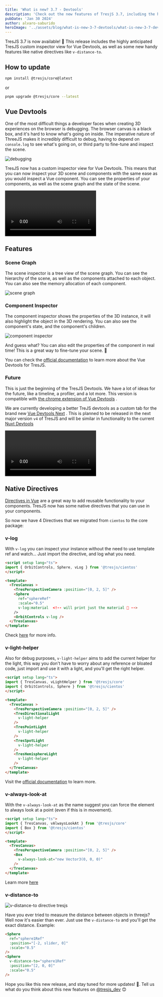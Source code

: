 ```yaml
---
title: 'What is new? 3.7 - Devtools'
description: 'Check out the new features of TresjS 3.7, including the highly anticipated Vue Devtools'
pubDate: 'Jan 30 2024'
author: alvaro-saburido
heroImage: '../assets/blog/what-is-new-3-7-devtools/what-is-new-3-7-devtools.png'
---
```



TresJS 3.7 is now available! 🎉 This release includes the highly anticipated TresJS custom inspector view for Vue Devtools, as well as some new handy features like native directives like `v-distance-to`.

## How to update

```bash
npm install @tresjs/core@latest
```

or 

```bash
pnpm upgrade @tresjs/core --latest
```

## Vue Devtools

One of the most difficult things a developer faces when creating 3D experiences on the browser is debugging. The browser canvas is a black box, and it's hard to know what's going on inside. The imperative nature of ThreeJS makes it incredibly difficult to debug, having to depend on `console.log` to see what's going on, or third party to fine-tune and inspect the scene.

![debugging](../assets/blog/what-is-new-3-7-devtools/debug-3D.png)


TresJS now has a custom inspector view for Vue Devtools. This means that you can now inspect your 3D scene and components with the same ease as you would inspect a Vue component. You can see the properties of your components, as well as the scene graph and the state of the scene.

<video class="w-full" controls>
  <source src="/blog/what-is-new-3-7-devtools/official-vue-chrome-devtools.mp4" type="video/mp4"/>
</video>

## Features

### Scene Graph

The scene inspector is a tree view of the scene graph. You can see the hierarchy of the scene, as well as the components attached to each object. You can also see the memory allocation of each component.

![scene graph](../assets/blog/what-is-new-3-7-devtools/scene-graph.png)

### Component Inspector

The component inspector shows the properties of the 3D instance, it will also highlight the object in the 3D rendering. You can also see the component's state, and the component's children.

![component inspector](../assets/blog/what-is-new-3-7-devtools/component-inspector.png)

And guess what? You can also edit the properties of the component in real time! This is a great way to fine-tune your scene. 🤭

You can check the [official documentation](https://docs.tresjs.org/debug/devtools.html) to learn more about the Vue Devtools for TresJS.

### Future

This is just the beginning of the TresJS Devtools. We have a lot of ideas for the future, like a timeline, a profiler, and a lot more. This version is compatible with [the chrome extension of Vue Devtools](https://devtools.vuejs.org/) <Badge text="^6.x.x" />. 

We are currently developing a better TreJS devtools as a custom tab for the brand new [Vue Devtools Next](https://devtools-next.vuejs.org/guide/getting-started) <Badge text="^7.x.x" />. This is planned to be released in the next major version `v4` of TresJS and will be similar in functionality to the current [Nuxt Devtools](/blog/tres-nuxt-devtools) 

<video class="w-full" controls>
  <source src="/blog/what-is-new-3-7-devtools/tresjs-vue-devtools-next.mp4" type="video/mp4"/>
</video>

## Native Directives

[Directives in Vue](https://vuejs.org/guide/reusability/custom-directives.html#introduction) are a great way to add reusable functionality to your components. TresJS now has some native directives that you can use in your components.

So now we have 4 Directives that we migrated from `cientos` to the core package:

### v-log

With `v-log` you can inspect your instance without the need to use template ref and watch... Just import the directive, and log what you need.

```html
<script setup lang="ts">
import { OrbitControls, Sphere, vLog } from '@tresjs/cientos'
</script>

<template>
  <TresCanvas >
    <TresPerspectiveCamera :position="[0, 2, 5]" />
    <Sphere
      ref="sphereRef"
      :scale="0.5"
      v-log:material  <!-- will print just the material 🎉 -->
    />
    <OrbitControls v-log />
  </TresCanvas>
</template>
```

Check [here](https://docs.tresjs.org/directives/v-log.html) for more info.

### v-light-helper

Also for debug purposes, `v-light-helper` aims to add the current helper for the light, this way you don't have to worry about any reference or bloated code, just import and use it with a light, and you'll get the right helper.

```html
<script setup lang="ts">
import { TresCanvas, vLightHelper } from '@tresjs/core'
import { OrbitControls, Sphere } from '@tresjs/cientos'
</script>

<template>
  <TresCanvas >
    <TresPerspectiveCamera :position="[0, 2, 5]" />
    <TresDirectionalLight
      v-light-helper
    />
    <TresPointLight
      v-light-helper
    />
    <TresSpotLight
      v-light-helper
    />
    <TresHemisphereLight
      v-light-helper
    />
  </TresCanvas>
</template>
```

Visit the [official documentation](https://docs.tresjs.org/directives/v-light-helper.html) to learn more.


### v-always-look-at

With the `v-always-look-at` as the name suggest you can force the element to always look at a point (even if this is in movement).

```html
<script setup lang="ts">
import { TresCanvas, vAlwaysLookAt } from '@tresjs/core'
import { Box } from '@tresjs/cientos'
</script>

<template>
  <TresCanvas>
    <TresPerspectiveCamera :position="[0, 2, 5]" />
    <Box
      v-always-look-at="new Vector3(0, 0, 0)"
    />
  </TresCanvas>
</template>
```

Learn more [here](https://docs.tresjs.org/directives/v-always-look-at.html)

### v-distance-to

![v-distance-to directive tresjs](../assets/blog/what-is-new-3-7-devtools/v-distance-to.png)

Have you ever tried to measure the distance between objects in threejs? Well now it's easier than ever. Just use the `v-distance-to` and you'll get the exact distance. Example:

```html
<Sphere
  ref="sphere1Ref"
  :position="[-2, slider, 0]"
  :scale="0.5"
/>
<Sphere
  v-distance-to="sphere1Ref"
  :position="[2, 0, 0]"
  :scale="0.5"
/>
```

Hope you like this new release, and stay tuned for more updates! 🚀. Tell us what do you think about this new features on [@tresjs_dev](https://twitter.com/tresjs_dev) 😊



